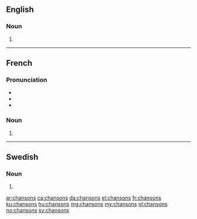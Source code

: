 ==English==

===Noun===
{{head|en|plural}}

# {{plural of|chanson|lang=en}}

----

==French==

===Pronunciation===
* {{IPA|/ʃɑ̃.sɔ̃/|lang=fr}}
* {{homophones|chanson|lang=fr}}
* {{hyphenation|chan|sons|lang=fr}}

===Noun===
{{head|fr|plural|g=f}}

# {{plural of|chanson|lang=fr}}

----

==Swedish==

===Noun===
{{head|sv|noun form}}

# {{sv-noun-form-indef-gen|chanson}}

[[ar:chansons]]
[[ca:chansons]]
[[da:chansons]]
[[el:chansons]]
[[fr:chansons]]
[[ku:chansons]]
[[hu:chansons]]
[[mg:chansons]]
[[my:chansons]]
[[nl:chansons]]
[[no:chansons]]
[[sv:chansons]]